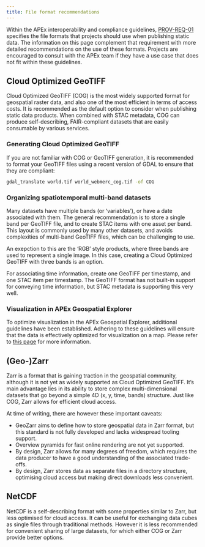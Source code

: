 ```yaml
---
title: File format recommendations
---
```


Within the APEx interoperability and compliance guidelines, [PROV-REQ-01](../interoperability/algohosting.md) specifies
the file formats that projects should use when publishing static data.
The information on this page complement that requirement with more detailed recommendations on the use of these formats.
Projects are encouraged to consult with the APEx team if they have a use case that does not fit within these guidelines.

## Cloud Optimized GeoTIFF

Cloud Optimized GeoTIFF (COG) is the most widely supported format for geospatial raster data, and also one of the most
efficient in terms of access costs. It is recommended as the default option to consider when publishing static data products.
When combined with STAC metadata, COG can produce self-describing, FAIR-compliant datasets that are easily consumable by
various services.

### Generating Cloud Optimized GeoTIFF

If you are not familiar with COG or GeoTIFF generation, it is recommended to format your GeoTIFF files using a recent version
of GDAL to ensure that they are compliant:

```bash
gdal_translate world.tif world_webmerc_cog.tif -of COG
```

### Organizing spatiotemporal multi-band datasets

Many datasets have multiple bands (or 'variables'), or have a date associated with them.
The general recommendation is to store a single band per GeoTIFF file, and to create STAC items with one asset per band.
This layout is commonly used by many other datasets, and avoids complexities of multi-band GeoTIFF files, which can be
challenging to use.

An exepction to this are the 'RGB' style products, where three bands are used to represent a single image. In this case,
creating a Cloud Optimized GeoTIFF with three bands is an option.

For associating time information, create one GeoTIFF per timestamp, and one STAC item per timestamp. The GeoTIFF format has
not built-in support for conveying time information, but STAC metadata is supporting this very well.

### Visualization in APEx Geospatial Explorer

To optimize visualization in the APEx Geospatial Explorer, additional guidelines have been established. Adhering to these
guidelines will ensure that the data is effectively optimized for visualization on a map. Please refer to
[this page](../interoperability/geospatial_explorer.md#cloud-optimized-geotiff-cog) for more information.

## (Geo-)Zarr

Zarr is a format that is gaining traction in the geospatial community, although it is not yet as widely supported as
Cloud Optimized GeoTIFF.
It's main advantage lies in its ability to store complex multi-dimensional datasets that go beyond a simple 4D
(x, y, time, bands) structure. Just like COG, Zarr allows for efficient cloud access.

At time of writing, there are however these important caveats:

- GeoZarr aims to define how to store geospatial data in Zarr format, but this standard is not fully developed and lacks
  widespread tooling support.
- Overview pyramids for fast online rendering are not yet supported.
- By design, Zarr allows for many degrees of freedom, which requires the data producer to have a good understanding of
  the associated trade-offs.
- By design, Zarr stores data as separate files in a directory structure, optimising cloud access but making direct
  downloads less convenient.

## NetCDF

NetCDF is a self-describing format with some properties similar to Zarr, but less optimised for cloud access. It can be useful
for exchanging data cubes as single files through traditional methods. However it is less recommended for convenient
sharing of large datasets, for which either COG or Zarr provide better options.

